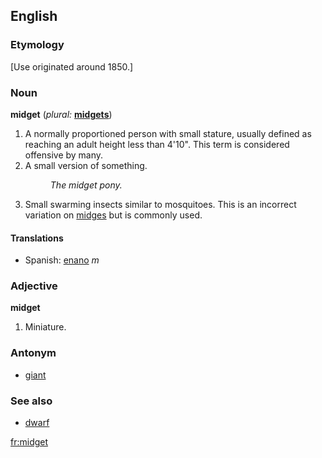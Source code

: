 ==English==

===Etymology===
[Use originated around 1850.]

===Noun===
'''midget'''  (''plural:'' '''[[midgets]]''')
# A normally proportioned person with small stature, usually defined as reaching an adult height less than 4'10".  This term is considered offensive by many.
# A small version of something.
#:''The midget pony.''
# Small swarming insects similar to mosquitoes. This is an incorrect variation on [[midge]]s but is commonly used.

====Translations====
*Spanish: [[enano]] ''m''

===Adjective===
'''midget'''
# Miniature.

===Antonym===
*[[giant]]

===See also===
*[[dwarf]]

[[fr:midget]]